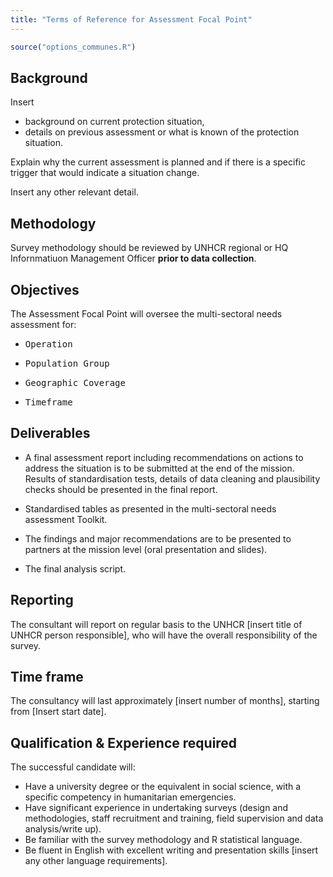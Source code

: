 ```yaml
---
title: "Terms of Reference for Assessment Focal Point"
---
```


```r
source("options_communes.R")
```


##  Background

Insert 

* background on current protection situation, 
* details on previous assessment or what is known of the protection situation. 

Explain why the current assessment is planned and if there is a specific trigger that would indicate a situation change. 

Insert any other relevant detail.


## Methodology

Survey methodology should be reviewed by UNHCR regional or HQ Infornmatiuon Management Officer **prior to data collection**.


##  Objectives

The Assessment Focal Point will oversee the multi-sectoral needs assessment  for:

 - <kbd>Operation</kbd>

 - <kbd>Population Group</kbd>

 - <kbd>Geographic Coverage</kbd>

 - <kbd>Timeframe</kbd>

## Deliverables

* 	A final assessment report including recommendations on actions to address the situation is to be submitted at the end of the mission. Results of standardisation tests, details of data cleaning and plausibility checks should be presented in the final report. 


* 	Standardised tables as presented in the multi-sectoral needs assessment  Toolkit.

* 	The findings and major recommendations are to be presented to partners at the mission level (oral presentation and slides).

* 	The final analysis script.


## Reporting

The consultant will report on regular basis to the UNHCR [insert title of UNHCR person responsible], who will have the overall responsibility of the survey.


## Time frame

The consultancy will last approximately [insert number of months], starting from [Insert start date].


## Qualification & Experience required 

The successful candidate will:

*	Have a university degree or the equivalent in social science, with a specific competency in humanitarian emergencies.
*	Have significant experience in undertaking surveys (design and methodologies, staff recruitment and training, field supervision and data analysis/write up).
*	Be familiar with the survey methodology and R statistical language.
*	Be fluent in English with excellent writing and presentation skills [insert any other language requirements].
